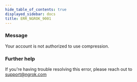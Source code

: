 ```yaml
---
hide_table_of_contents: true
displayed_sidebar: docs
title: ERR_NGROK_9001
---
```




### Message

Your account is not authorized to use compression.

<ErrorDetails error="err_ngrok_9001" />

### Further help

If you're having trouble resolving this error, please reach out to [support@ngrok.com](mailto:support@ngrok.com?subject=Help%20with%20ERR_NGROK_9001)
